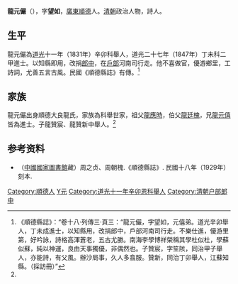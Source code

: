'''龍元儼'''（{{bd|1812年||1875年|catIdx=L龍}}），字'''望如'''，[[廣東|廣東]][[順德|順德]]人。[[清朝|清朝]]政治人物，詩人。

==生平==
龍元儼為[[道光|道光]]十一年（1831年）辛卯科舉人，道光二十七年（1847年）丁未科二甲進士。以知縣即用，改捐[[郎中|郎中]]，在[[戶部|戶部]]河南司行走。他不喜做官，優游鄉里，工詩詞，尤善五言古風。民國《順德縣誌》有傳。<ref name="傳">《順德縣誌》：“卷十八·列傳三·頁三：“龍元儼，字望如，元僖弟。道光辛卯舉人，丁未成進士，以知縣用，改捐郎中，戶部河南司行走。不樂仕進，優游里第，好吟詠，詩格高渾蒼老，五古尤勝。南海李學博祥榮稱其學杜似杜，學蘇似蘇，純以神運，良由天事獨優，非偶然也。子贊宸，字笙陔，同治甲子舉人，亦能詩，有父風。辦沙局事，久人多翕服。贊新，同治丁卯舉人，江蘇知縣。（採訪冊）”</ref>

==家族==
龍元儼出身順德大良龍氏，家族為科舉世家，祖父[[龍應時|龍應時]]，伯父[[龍廷槐|龍廷槐]]，兄[[龍元僖|龍元僖]]皆為進士。子龍贊宸、龍贊新中舉人。<ref name="傳" />

== 参考资料 ==
{{reflist}}

*（[[中國國家圖書館|中國國家圖書館]]藏）周之贞、周朝槐.《順德縣誌》. 民國十八年（1929年）刻本.

{{道光二十七年丁未科殿試金榜}}

{{Authority control}}

{{DEFAULTSORT:Long龍}}
[[Category:順德人|Category:順德人]]
[[Category:龍姓|Y元]]
[[Category:道光十一年辛卯恩科舉人|Category:道光十一年辛卯恩科舉人]]
[[Category:清朝户部郎中|Category:清朝户部郎中]]


{{清朝人物小作品}}